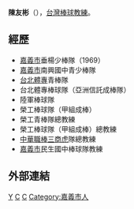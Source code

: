 {{Unreferenced|time=2020-07-29T12:22:55+00:00}}
'''陳友彬'''（{{bd|1956年|3月19日|2002年|5月14日|catIdx=C陳}}），[[台灣|台灣]][[棒球|棒球]][[教練|教練]]。
==經歷==
*[[嘉義市|嘉義市]]垂楊少棒隊（1969） 
*[[嘉義市|嘉義市]]南興國中青少棒隊 
*[[台北體專|台北體專]]青棒隊 
*台北體專棒球隊（亞洲信託成棒隊） 
*陸軍棒球隊 
*榮工棒球隊（甲組成棒） 
*榮工青棒隊總教練 
*榮工棒球隊（甲組成棒）總教練 
*[[中華職棒|中華職棒]][[三商虎|三商虎]]隊總教練 
*[[嘉義市|嘉義市]]民生國中棒球隊教練

==外部連結==
{{台灣棒球維基館}}

{{Baseball-bio-stub}}

[[Category:陳姓|Y]]
[[Category:台灣棒球運動員|C]]
[[Category:三商虎隊總教練|C]]
[[Category:嘉義市人|Category:嘉義市人]]